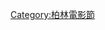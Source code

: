 {{Navbox 
| name      = 柏林影展評審團大獎銀熊獎
| title     = [[柏林国际电影节|柏林影展]][[評審團大獎銀熊獎]]
| state     = {{{state|autocollapse}}}
| bodyclass = hlist

| group1 =  1965–1989
| list1  =
* {{flagicon|UK}}{{link-en|反撥|Repulsion (film)}}/{{flagicon|France}}{{link-fr|幸福 (電影)|Le Bonheur (film, 1965)|幸福}} (1965) 
* {{flagicon|West Germany}}{{link-de|狐狸禁獵期|Schonzeit für Füchse}} (1966)
* {{flagicon|West Germany}}{{link-de|明年此時|Alle Jahre wieder (Film)}}/{{flagicon|France}}{{link-fr|收集男人的女人|La Collectionneuse (film, 1967)}} (1967)
* {{flagicon|Yugoslavia}}{{link-sr|不受保護的無辜者|Невиност без заштите}}/{{flagicon|West Germany}}{{link-en|生命的訊息|Signs of Life (1968 film)}}/{{flagicon|Italy}}{{link-it|像愛情一樣|Come l'Amore}} (1968)
* {{flagicon|Italy}}[[十日談 (1971年電影)|十日談]] (1971)
* {{flagicon|USA}}{{link-en|醫生故事|The Hospital}} (1972)
* {{flagicon|France}}{{link-fr|無煙不起火|Il n'y a pas de fumée sans feu}} (1973)
* {{flagicon|France}}{{link-fr|聖保羅鐘表匠|L'Horloger de Saint-Paul}} (1974)
* {{flagicon|France}}{{link-fr|無辜的強暴|Dupont Lajoie}}/{{flagicon|UK}}{{link-en|大君主 (電影)|Overlord (film)|大君主}} (1975)
* {{flagicon|Mexico}}{{link-es|卡諾亞罪犯|Canoa (película)}} (1976)
* {{flagicon|France}}{{link-fr|大概是魔鬼|Le Diable probablement}} (1977)
* {{flagicon|Brazil}}{{link-pt|墜落|A Queda (1976)}} (1978)
* {{flagicon|Egypt}}{{ar-link|港都舊事|إسكندرية ليه (فيلم)}} (1979)
* {{flagicon|Italy}}{{it-link|請求庇護|Chiedo asilo}} (1980)
* {{flagicon|India}}{{link-en|找尋飢餓|Akaler Sandhane}} (1981)
* {{flagicon|Poland}}{{link-pl|毛骨悚然 (電影)|Dreszcze (film)|毛骨悚然}} (1982)
* {{flagicon|Turkey}}{{link-en|哈克利的季節|A Season in Hakkari}} (1983)
* {{flagicon|Argentina}}{{link-es|骯髒可笑的戰爭|No habrá más penas ni olvido (película)}} (1984)
* {{flagicon|Hungary}}{{link-en|花的幻想|Flowers of Reverie}} (1985)
* {{flagicon|Italy}}{{link-it|群眾終了|La messa è finita}} (1986)
* {{flagicon|Japan}}[[海與毒藥 (電影)|海與毒藥]] (1987)
* {{flagicon|Soviet Union}}{{link-en|人民委員|Commissar (film)}} (1988)
* {{flagicon|China}}{{link-en|晚鐘 (電影)|Evening Bell|晚鐘}} (1989)

| group2 = 1990–2009
| list2  = 
* {{flagicon|Soviet Union}}{{link-ru|衰弱症|Астенический синдром (фильм)}} (1990)
* {{flagicon|Italy}}{{link-it|定罪|La condanna (film 1991)}}/{{flagicon|Soviet Union}}{{link-en|撒旦 (電影)|Satan (1991 film)|撒旦}} (1991)
* {{flagicon|Hungary}}{{link-hu|甜蜜艾瑪，親愛柏貝|Édes Emma, drága Böbe}} (1992)
* {{flagicon|USA}}{{link-en|亞利桑那夢遊|Arizona Dream}} (1993)
* {{flagicon|Cuba}}{{link-es|三色冰淇淋|Fresa y chocolate}} (1994)
* {{flagicon|USA}}{{link-en|煙 (電影)|Smoke (film)|煙}} (1995)
* {{flagicon|Sweden}}{{link-sv|教室別戀|Lust och fägring stor}} (1996)
* {{flagicon|ROC}}[[河流 (電影)|河流]] (1997)
* {{flagicon|USA}}[[桃色風雲搖擺狗]] (1998)
* {{flagicon|Denmark}}{{link-da|敏郎悲歌|Mifunes sidste sang}} (1999)
* {{flagicon|PRC}}[[我的父親母親]] (2000)
* {{flagicon|PRC}}[[十七歲的單車]] (2001)
* {{flagicon|Germany}}{{link-de|八卦歡樂吧|Halbe Treppe}} (2002)
* {{flagicon|USA}}[[兰花窃贼|蘭花賊]] (2003)
* {{flagicon|Argentina}}{{link-es|我想要回家|El abrazo partido}} (2004)
* {{flagicon|PRC}}[[孔雀 (電影)|孔雀]] (2005)
* {{flagicon|Iran}}[[越位 (電影)|花樣足球少女]]/{{flagicon|Denmark}}[[肥皂 (電影)|肥皂]] (2006)
* {{flagicon|Argentina}}{{link-en|另一種存在|El otro}} (2007)
* {{flagicon|USA}}{{link-en|完全虐囚手冊|Standard Operating Procedure (film)}} (2008)
* {{flagicon|Germany}}{{link-de|完美第二對|Alle anderen}}/{{flagicon|Uruguay}}{{link-es|大塊仔的暗戀日記|Gigante (película de 2009)}} (2009)

| group3 = 2010–2019
| list3  = 

* {{flagicon|Romania}}{{link-ro|如果我想吹口哨|Eu când vreau să fluier, fluier (film)}} (2010)
* {{flagicon|Hungary}}{{link-hu|都靈之馬|A torinói ló}} (2011)
* {{flagicon|Hungary}}[[風蕭瑟|隨風而弒]] (2012)
* {{flagicon|Bosnia and Herzegovina}}[[渺生一页|三不管人生]] (2013)
* {{flagicon|USA}}[[布达佩斯大饭店]] (2014)
* {{flagicon|Chile}}[[神父俱乐部|贖罪俱樂部]] (2015)
* {{flagicon|Bosnia and Herzegovina}}{{link-bs|歡迎光臨塞拉耶佛大飯店|Smrt u Sarajevu}} (2016)
* {{flagicon|France}}[[費莉絲蒂]] (2017)
* {{flagicon|Poland}}[[B面人生]] (2018)
* {{flagicon|France}}[[感謝上帝]] (2019)

| group4 = 2020–2029
| list4  = 
* {{flagicon|USA}}{{link-en|從不，很少，有時，總是|Never Rarely Sometimes Always}} (2020)
* {{flagicon|Japan}}[[偶然與想像]] (2021)
* {{flagicon|South Korea}}[[小說家的電影]] (2022)
|list5style = background: #ddf;<!--per 'below' section--> padding:0.5em 0.2em 0.3em; line-height: 1.3em;
|list5 = 註：1965-1999年間該獎項名為「評審團特別獎」(Spezialpreis der Jury)，2000年起改為現名(Großer Preis der Jury)。

}}<noinclude>
{{collapsible option}}
[[Category:柏林電影節]]
</noinclude>